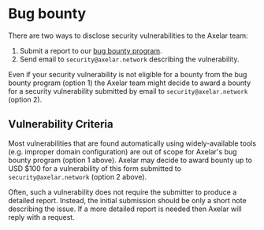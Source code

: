 # Bug bounty

There are two ways to disclose security vulnerabilities to the Axelar team:

1. Submit a report to our <a href="https://immunefi.com/bounty/axelarnetwork/" target="_blank" rel="noopener noreferrer">bug bounty program</a>.
2. Send email to `security@axelar.network` describing the vulnerability.

Even if your security vulnerability is not eligible for a bounty from the bug bounty program (option 1) the Axelar team might decide to award a bounty for a security vulnerability submitted by email to `security@axelar.network` (option 2).

## Vulnerability Criteria

Most vulnerabilities that are found automatically using widely-available tools (e.g. improper domain configuration) are out of scope for Axelar's bug bounty program (option 1 above). Axelar may decide to award bounty up to USD $100 for a vulnerability of this form submitted to `security@axelar.network` (option 2 above).

Often, such a vulnerability does not require the submitter to produce a detailed report. Instead, the initial submission should be only a short note describing the issue. If a more detailed report is needed then Axelar will reply with a request.